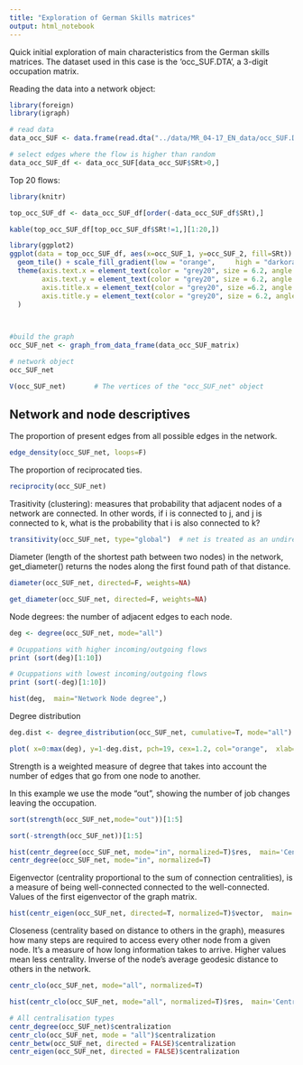 ```yaml
---
title: "Exploration of German Skills matrices"
output: html_notebook
---
```


Quick initial exploration of main characteristics from the German skills matrices. The dataset used in this case is the 'occ_SUF.DTA', a 3-digit occupation matrix. 

Reading the data into a network object:
```r
library(foreign)
library(igraph)

# read data
data_occ_SUF <- data.frame(read.dta("../data/MR_04-17_EN_data/occ_SUF.DTA"))

# select edges where the flow is higher than random
data_occ_SUF_df <- data_occ_SUF[data_occ_SUF$SRt>0,]

```
Top 20 flows:

```r
library(knitr)

top_occ_SUF_df <- data_occ_SUF_df[order(-data_occ_SUF_df$SRt),]

kable(top_occ_SUF_df[top_occ_SUF_df$SRt!=1,][1:20,])

```

```r
library(ggplot2)
ggplot(data = top_occ_SUF_df, aes(x=occ_SUF_1, y=occ_SUF_2, fill=SRt)) + 
  geom_tile() + scale_fill_gradient(low = "orange",     high = "darkorange4") +  
  theme(axis.text.x = element_text(color = "grey20", size = 6.2, angle = 90, hjust = 1, vjust = .5, face = "plain"),
        axis.text.y = element_text(color = "grey20", size = 6.2, angle = 0, hjust = 1, vjust = 0, face = "plain"),  
        axis.title.x = element_text(color = "grey20", size =6.2, angle = 45, hjust = .5, vjust = 0, face = "plain"),
        axis.title.y = element_text(color = "grey20", size = 6.2, angle = 45, hjust = .5, vjust = .5, face = "plain")
  )

 
```




```r
#build the graph
occ_SUF_net <- graph_from_data_frame(data_occ_SUF_matrix)
```

```r
# network object
occ_SUF_net

```

```r
V(occ_SUF_net)       # The vertices of the "occ_SUF_net" object

```

## Network and node descriptives

 The proportion of present edges from all possible edges in the network.

```r
edge_density(occ_SUF_net, loops=F)
```
The proportion of reciprocated ties.

```r
reciprocity(occ_SUF_net)
```
Trasitivity (clustering): measures that probability that adjacent nodes of a network are connected. In other words, if i is connected to j, and j is connected to k, what is the probability that i is also connected to k?
```r
transitivity(occ_SUF_net, type="global")  # net is treated as an undirected network
```

Diameter (length of the shortest path between two nodes) in the network, get_diameter() returns the nodes along the first found path of that distance.

```r
diameter(occ_SUF_net, directed=F, weights=NA)

get_diameter(occ_SUF_net, directed=F, weights=NA) 

```

Node degrees: the number of adjacent edges to each node. 
```r
deg <- degree(occ_SUF_net, mode="all")

# Ocuppations with higher incoming/outgoing flows
print (sort(deg)[1:10])
```

```r
# Ocuppations with lowest incoming/outgoing flows
print (sort(-deg)[1:10])
```

```r
hist(deg,  main="Network Node degree",)

```

Degree distribution

```r
deg.dist <- degree_distribution(occ_SUF_net, cumulative=T, mode="all")

plot( x=0:max(deg), y=1-deg.dist, pch=19, cex=1.2, col="orange",  xlab="Degree", ylab="Cumulative Frequency")
```

Strength is a weighted measure of degree that takes into account the number of edges that go from one node to another. 

In this example we use the mode "out", showing the number of job changes leaving the occupation.
```r
sort(strength(occ_SUF_net,mode="out"))[1:5]

```

```r
sort(-strength(occ_SUF_net))[1:5]

```
```r
hist(centr_degree(occ_SUF_net, mode="in", normalized=T)$res,  main='Centrality',xlab="Node Centrality")
centr_degree(occ_SUF_net, mode="in", normalized=T)

```
Eigenvector (centrality proportional to the sum of connection centralities), is a measure of being well-connected connected to the well-connected. 
Values of the first eigenvector of the graph matrix.

```r
hist(centr_eigen(occ_SUF_net, directed=T, normalized=T)$vector,  main='Eigenvector Centrality',xlab="Node Eigenvector Centrality")


```

Closeness (centrality based on distance to others in the graph), measures how many steps are required to access every other node from a given node.
It’s a measure of how long information takes to arrive. Higher values mean less centrality.
Inverse of the node’s average geodesic distance to others in the network.

```r

centr_clo(occ_SUF_net, mode="all", normalized=T) 

hist(centr_clo(occ_SUF_net, mode="all", normalized=T)$res,  main='Centrality scores',xlab="The node-level centrality scores.")

```


```r
# All centralisation types
centr_degree(occ_SUF_net)$centralization
centr_clo(occ_SUF_net, mode = "all")$centralization
centr_betw(occ_SUF_net, directed = FALSE)$centralization
centr_eigen(occ_SUF_net, directed = FALSE)$centralization

```